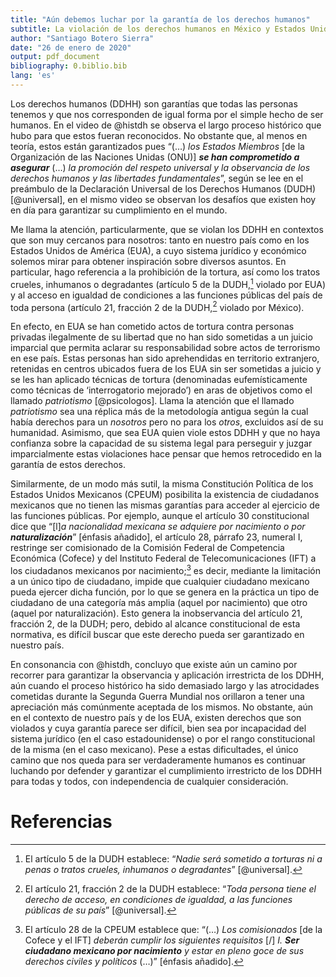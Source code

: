 ```yaml
---
title: "Aún debemos luchar por la garantía de los derechos humanos"
subtitle: La violación de los derechos humanos en México y Estados Unidos
author: "Santiago Botero Sierra"
date: "26 de enero de 2020"
output: pdf_document
bibliography: 0.biblio.bib
lang: 'es'
---
```


Los derechos humanos (DDHH) son garantías que todas las personas tenemos y que
nos corresponden de igual forma por el simple hecho de ser humanos. En el video
de @histdh se observa el largo proceso histórico que hubo para que estos fueran
reconocidos. No obstante que, al menos en teoría, estos están garantizados pues
"(...) *los  Estados Miembros* [de la Organización de las Naciones Unidas (ONU)]
***se han  comprometido a asegurar*** (...) *la promoción del respeto universal
y la  observancia de los derechos humanos y las libertades fundamentales*",
según se lee en el preámbulo de la Declaración Universal de los Derechos Humanos
(DUDH) [@universal], en el mismo video se observan los desafíos que existen hoy
en día para garantizar su cumplimiento en el mundo.

Me llama la atención, particularmente, que se violan los DDHH en contextos que
son muy cercanos para nosotros: tanto en nuestro país como en los Estados Unidos
de América (EUA), a cuyo sistema jurídico y económico solemos mirar para obtener
inspiración sobre diversos asuntos. En particular, hago referencia a la
prohibición de la tortura, así como los tratos crueles, inhumanos o degradantes
(artículo 5 de la DUDH,[^Art5_DUDH] violado por EUA) y al acceso en igualdad de condiciones
a las funciones públicas del país de toda persona (artículo 21, fracción 2 de la
DUDH,[^Art21_DUDH] violado por México).

En efecto, en EUA se han cometido actos de tortura contra personas privadas
ilegalmente de su libertad que no han sido sometidas a un juicio imparcial que
permita aclarar su responsabilidad sobre actos de terrorismo en ese país. Estas
personas han sido aprehendidas en territorio extranjero, retenidas en centros
ubicados fuera de los EUA sin ser sometidas a juicio y se les han aplicado
técnicas de tortura (denominadas eufemísticamente como técnicas de
'interrogatorio mejorado') en aras de objetivos como el llamado *patriotismo*
[@psicologos]. Llama la atención que el llamado *patriotismo* sea una réplica
más de la metodología antigua según la cual había derechos para un *nosotros*
pero no para los *otros*, excluidos así de su humanidad. Asimismo, que sea EUA
quien viole estos DDHH y que no haya confianza sobre la capacidad de su sistema
legal para perseguir y juzgar imparcialmente estas violaciones hace pensar que
hemos retrocedido en la garantía de estos derechos.

Similarmente, de un modo más sutil, la misma Constitución Política de los
Estados Unidos Mexicanos (CPEUM) posibilita la existencia de ciudadanos
mexicanos que no tienen las mismas garantías para acceder al ejercicio de las
funciones públicas. Por ejemplo, aunque el artículo 30 constitucional dice que
"[l]*a nacionalidad mexicana se adquiere por nacimiento o por*
***naturalización***" [énfasis añadido], el artículo 28, párrafo 23, numeral I,
restringe ser comisionado de la Comisión Federal de Competencia Económica
(Cofece) y del Instituto Federal de Telecomunicaciones (IFT) a los ciudadanos
mexicanos por nacimiento;[^Restriccion] es decir, mediante la limitación a un
único tipo de ciudadano, impide que cualquier ciudadano mexicano pueda ejercer
dicha función, por lo que se genera en la práctica un tipo de ciudadano de una
categoría más amplia (aquel por nacimiento) que otro (aquel por naturalización).
Esto genera la inobservancia del artículo 21, fracción 2, de la DUDH; pero,
debido al alcance constitucional de esta normativa, es difícil buscar que este
derecho pueda ser garantizado en nuestro país.

En consonancia con @histdh, concluyo que existe aún un camino por recorrer
para garantizar la observancia y aplicación irrestricta de los DDHH, aún cuando
el proceso histórico ha sido demasiado largo y las atrocidades cometidas durante
la Segunda Guerra Mundial nos orillaron a tener una apreciación más comúnmente
aceptada de los mismos. No obstante, aún en el contexto de nuestro país y de los
EUA, existen derechos que son violados y cuya garantía parece ser difícil, bien
sea por incapacidad del sistema jurídico (en el caso estadounidense) o por el
rango constitucional de la misma (en el caso mexicano). Pese a estas
dificultades, el único camino que nos queda para ser verdaderamente humanos es
continuar luchando por defender y garantizar el cumplimiento irrestricto de los
DDHH para todas y todos, con independencia de cualquier consideración.

# Referencias

[^Art5_DUDH]: El artículo 5 de la DUDH establece: "*Nadie será sometido a 
torturas ni a penas o tratos crueles, inhumanos o degradantes*" [@universal].

[^Art21_DUDH]: El artículo 21, fracción 2 de la DUDH establece: "*Toda persona
tiene el derecho de acceso, en condiciones de igualdad, a las funciones públicas
de su país*" [@universal].

[^Restriccion]: El artículo 28 de la CPEUM establece que: "(...) *Los
comisionados* [de la Cofece y el IFT] *deberán cumplir los siguientes
requisitos* [/] *I.* ***Ser ciudadano mexicano por nacimiento*** *y estar en
pleno goce de sus derechos civiles y políticos* (...)" [énfasis añadido].